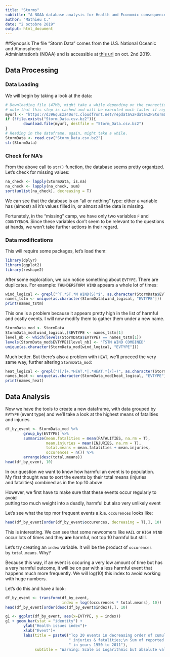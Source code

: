 ```yaml
---
title: "Storms"
subtitle: "A NOAA database analysis for Health and Economic consequences"
author: "Mathieu C."
date: "2 octobre 2019"
output: html_document
---
```

##Synopsis
The file "Storm Data" comes from the U.S. National Oceanic and Atmospheric  
Administration's (NOAA) and is accessible at [this url](https://d396qusza40orc.cloudfront.net/repdata%2Fdata%2FStormData.csv.bz2) on oct. 2nd 2019.  


## Data Processing

### Data Loading  
We will begin by taking a look at the data:
```r
# Downloading file (47Mb, might take a while depending on the connection and speeds)
# note that this step is cached and will be executed much faster if repeated:
myurl <- "https://d396qusza40orc.cloudfront.net/repdata%2Fdata%2FStormData.csv.bz2"
if (!file.exists("Storm_Data.csv.bz2")){
        download.file(myurl, destfile = "Storm_Data.csv.bz2")
}
# Reading in the dataframe, again, might take a while.
StormData <- read.csv("Storm_Data.csv.bz2")
str(StormData)
```
### Check for NA's
  
From the above call to `str()` function, the database seems pretty organized.  
Let's check for missing values:
```r
na_check <- lapply(StormData, is.na)
na_check <- lapply(na_check, sum)
sort(unlist(na_check), decreasing = T)
```
We can see that the database is an "all or nothing" type: either a variable  
has (almost) all it's values filled in, or almost all the data is missing.  
  
Fortunately, in the "missing" camp, we have only two variables `F` and `COUNTYENDN`. Since these variables don't seem to be relevant to the questions at hands, we won't take further actions in their regard.  
  
### Data modifications

This will require some packages, let's load them:
```r
library(dplyr)
library(ggplot2)
library(reshape2)
```

After some exploration, we can notice something about `EVTYPE`. There are  
duplicates. For example: `THUNDERSTORM WIND` appears a whole lot of times:

```r
wind_logical <- grepl("^T.*ST.*M WIND(S)*$", as.character(StormData$EVTYPE), ignore.case = T)
names_tstm <- unique(as.character(StormData[wind_logical, "EVTYPE"]))
print(names_tstm)
```

This one is a problem because it appears pretty high in the list of harmful  
and costly events. I will now modify them to gather them under a new name.

```r
StormData_mod <- StormData
StormData_mod[wind_logical,]$EVTYPE <- names_tstm[1]
level_nb <- which(levels(StormData$EVTYPE) == names_tstm[1])
levels(StormData_mod$EVTYPE)[level_nb] <- "TSTM WIND COMBINED"
unique(as.character(StormData_mod[wind_logical, "EVTYPE"]))
```
Much better. But there's also a problem with `HEAT`, we'll proceed the very  
same way, further altering `StormData_mod`:
```r
heat_logical <- grepl("([/]+.*HEAT.*|.*HEAT.*[/]+)", as.character(StormData_mod$EVTYPE), ignore.case = T)
names_heat <- unique(as.character(StormData_mod[heat_logical, "EVTYPE"]))
print(names_heat)
```


## Data Analysis


  
Now we have the tools to create a new dataframe, with data grouped by `EVTYPE`
(event type) and we'll take a look at the highest means of fatalities and injuries.
```r
df_by_event <- StormData_mod %>%
        group_by(EVTYPE) %>%
        summarize(mean.fatalities = mean(FATALITIES, na.rm = T),
                  mean.injuries = mean(INJURIES, na.rm = T),
                  total.means = mean.fatalities + mean.injuries,
                  occurences = n()) %>%
        arrange(desc(total.means))
head(df_by_event, 10)
```
In our question we want to know how harmful an event is to population.  
My first thought was to sort the events by their total means (injuries  
and fatalities) combined as in the top 10 above.  
  
However, we first have to make sure that these events occur regularly to avoid  
putting too much weight into a deadly, harmful but also very unlikely event  
  
Let's see what the top mor frequent events a.k.a. `occurences` looks like:
```r
head(df_by_event[order(df_by_event$occurences, decreasing = T),], 10)
```
This is interesting. We can see that some newcomers like `HAIL` or `HIGH WIND`  
occur lots of times and they **are** harmful, not top 10 harmful but still.  
  
Let's try creating an `index` variable. It will be the product of `occurences`  
by `total.means`. Why?  
  
Because this way, if an event is occuring a very low amount of time but has  
a very harmful outcome, it will be on par with a less harmful event that  
happens much more frequently. We will log(10) this index to avoid working  
with huge numbers.  
  
Let's do this and have a look:
```r
df_by_event <- transform(df_by_event, 
                         index = log((occurences * total.means), 10))
head(df_by_event[order(desc(df_by_event$index)),], 10)
```


```r
g1 <- ggplot(df_by_event, aes(x=EVTYPE, y = index))
g1 + geom_bar(stat = "identity") +
        ylab("Health issues index")+
        xlab("Event")+
        labs(title = paste0("Top 20 events in decreasing order of cumulative",
                            " injuries & fatalities;\n Sum of reported events",
                            " in years 1950 to 2011"),
             subtitle = "Warning: Scale is Logarithmic but absolute values are displayed on the bars")
        
```


